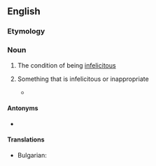 ==English==

===Etymology===
{{prefix|en|in|felicity}}

===Noun===
{{en-noun|~|infelicities}}

# {{lb|en|uncountable}} The condition of being [[infelicitous]]
# {{lb|en|countable}} Something that is infelicitous or inappropriate
#* {{quote-journal|lang=en|date=October 24, 2007|author=Jeffrey Alan Barrett|title=Approximate Truth and Descriptive Nesting|work=Erkenntnis|url=|doi=10.1007/s10670-007-9086-6|volume=68|issue=2|pages=
|passage=Returning to our own epistemic situation, we do not know the sense in which quantum mechanics and relativity will be taken to be approximately true after their descriptive '''infelicities''' are addressed.}}

====Antonyms====
* {{sense|condition}} {{l|en|felicity}}
====Translations====
{{trans-top| Something that is infelicitous or inappropriate}}
* Bulgarian: {{t|bg| злополучие|n}}
{{trans-mid}}

{{trans-bottom}}